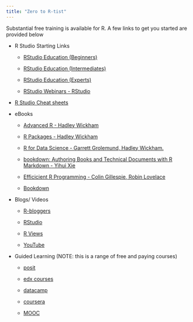 ```yaml
---
title: "Zero to R-tist"
---
```


Substantial free training is available for R. A few links to get you started are provided below

-   R Studio Starting Links

    -   [RStudio Education (Beginners)](https://education.rstudio.com/learn/beginner/)

    -   [RStudio Education (Intermediates)](https://education.rstudio.com/learn/intermediate/)

    -   [RStudio Education (Experts)](https://education.rstudio.com/learn/expert/)

    -   [RStudio Webinars - RStudio](https://www.rstudio.com/resources/webinars/)

-   [R Studio Cheat sheets](https://rstudio.com/resources/cheatsheets/)

-   eBooks

    -   [Advanced R - Hadley Wickham](https://adv-r.hadley.nz/)

    -   [R Packages - Hadley Wickham](http://r-pkgs.had.co.nz/)

    -   [R for Data Science - Garrett Grolemund, Hadley Wickham.](https://r4ds.had.co.nz/)

    -   [bookdown: Authoring Books and Technical Documents with R Markdown - Yihui Xie](https://bookdown.org/yihui/bookdown/)

    -   [Efficicient R Programming - Colin Gillespie, Robin Lovelace](https://bookdown.org/csgillespie/efficientR/)

    -   [Bookdown](https://bookdown.org/)

-   Blogs/ Videos

    -   [R-bloggers](https://www.r-bloggers.com/)

    -   [RStudio](https://www.rstudio.com/blog/)

    -   [R Views](https://rviews.rstudio.com/)

    -   [YouTube](https://www.youtube.com/results?search_query=R+language)

-   Guided Learning (NOTE: this is a range of free and paying courses)

    -   [posit](Learn%20R%20&%20Python%20for%20Data%20Science%20with%20Posit%20Academy)

    -   [edx courses](https://www.edx.org/learn/r-programming)

    -   [datacamp](https://www.datacamp.com/)

    -   [coursera](https://www.coursera.org/learn/r-programming)

    -   [MOOC](https://www.mooc-list.com/tags/r-programming)
